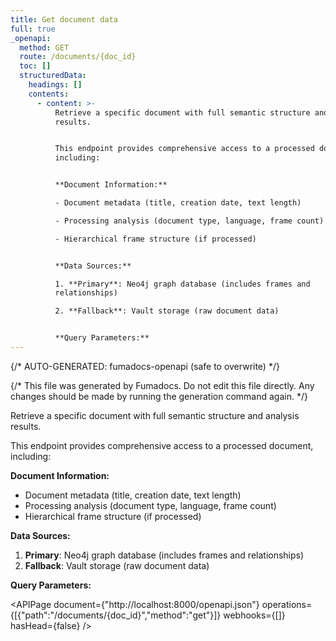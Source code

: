 ```yaml
---
title: Get document data
full: true
_openapi:
  method: GET
  route: /documents/{doc_id}
  toc: []
  structuredData:
    headings: []
    contents:
      - content: >-
          Retrieve a specific document with full semantic structure and analysis
          results.


          This endpoint provides comprehensive access to a processed document,
          including:


          **Document Information:**

          - Document metadata (title, creation date, text length)

          - Processing analysis (document type, language, frame count)

          - Hierarchical frame structure (if processed)


          **Data Sources:**

          1. **Primary**: Neo4j graph database (includes frames and
          relationships)

          2. **Fallback**: Vault storage (raw document data)


          **Query Parameters:**
---
```


{/* AUTO-GENERATED: fumadocs-openapi (safe to overwrite) */}


{/* This file was generated by Fumadocs. Do not edit this file directly. Any changes should be made by running the generation command again. */}

Retrieve a specific document with full semantic structure and analysis results.

This endpoint provides comprehensive access to a processed document, including:

**Document Information:**
- Document metadata (title, creation date, text length)
- Processing analysis (document type, language, frame count)
- Hierarchical frame structure (if processed)

**Data Sources:**
1. **Primary**: Neo4j graph database (includes frames and relationships)
2. **Fallback**: Vault storage (raw document data)

**Query Parameters:**

<APIPage document={"http://localhost:8000/openapi.json"} operations={[{"path":"/documents/{doc_id}","method":"get"}]} webhooks={[]} hasHead={false} />